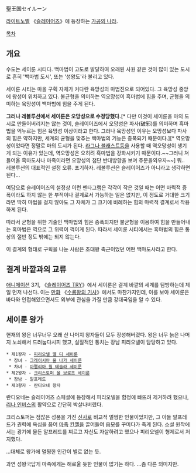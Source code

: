 聖王国セイルーン

[[라이트노벨]] 《[[슬레이어즈]]》에 등장하는 [[가공의 나라]].

[[목차]]
== 개요 ==
수도는 세이룬 시티다. 백마법이 고도로 발달하여 오래된 사원 같은 것이 많이 있는 도시로 흔히 '백마법 도시', 또는 '성왕도'라 불리고 있다.

세이룬 시티는 마을 구획 자체가 커다란 육망성의 마법진으로 되어있다. 그 육망성 중앙에 왕성이 위치하고 있다. 불균형을 의미하는 역오망성이 흑마법에 힘을 주며, 균형을 의미하는 육망성이 백마법에 힘을 주게 된다.

'''그러나 레볼루션에서 세이룬은 오망성으로 수정당했다.'''[* 다만 이것이 세이룬을 마의 도시로 만들어버리지는 않는 것이, 슬레이어즈에서 오망성은 파사(破邪)를 의미하며 흑마법을 억누르는 힘은 육망성 이상이라고 한다. 그러나 육망성인 이유는 오망성보다 파사의 힘은 약하지만, 세계의 균형을 맞추는 백마법의 기능은 증폭되기 때문이다.][* 역오망성이었다면 정말로 마의 도시가 된다. [[라그나 블래스트]]등을 사용할 때 역오망성이 생기게 되는 이유가 있는데, 역오망성은 오히려 흑마법을 강화시키기 때문이다.~~그러니 쳐들어올 흑마도사나 마족이라면 오망성의 첨단 반대방향을 보며 주문을외우자~~]
뭐.. 레볼루션의 대표적인 설정 오류. 포기하자. 레볼루션은 슬레이어즈가 아니라고 생각하면 된다...

여담으로 슬레이어즈의 설정상 이런 펜타그램은 각각이 작은 것일 때는 어떤 마력적 증폭이라도 하지 않는 한 부적이나 결계로서 가능하는 일은 없지만, 이 정도로 거대한 크기라면 딱히 마법을 걸지 않아도 그 자체가 그 크기에 비례하는 힘의 마력적 결계로서 작용하게 된다.

따라서 균형을 위한 기술인 백마법의 힘은 증폭되지만 불균형을 이용하여 힘을 만들어내는 흑마법은 역으로 그 위력이 꺽이게 된다. 따라서 세이룬 시티에서는 흑마법의 힘은 통상의 절반 정도 밖에는 되지 않는다.

이 결계의 형태로 구획을 나눈 사람은 초대왕 측근이었던 어떤 백마도사라고 한다.

== 결계 바깥과의 교류 ==
[[애니메이션]] 3기, 《[[슬레이어즈 TRY]]》에서 세이룬은 결계 바깥의 세계를 탐방하는데 제일 먼저 나선다. 이는 [[만화]] 《[[수룡왕의 기사]]》에서도 마찬가지인데, 이를 보아 세이룬은 바다와 인접해있으면서도 외부에 관심을 가질 만큼 강대국임을 알 수 있다.

== 세이룬 왕가 ==
현재의 왕은 너무너무 오래 산 나머지 왕자들이 모두 장성해버렸다. 왕은 너무 늙은 나머지 노쇠해서 드러눕다시피 했고, 실질적인 통치는 장남 피리오넬이 담당하고 있다.

 * 제1왕자 - [[피리오넬 엘 디 세이룬]]
  * 장녀 - [[그레이시아 울 나가 세이룬]]
  * 차녀 - [[아멜리아 윌 테슬라 세이룬]]
 * 제2왕자 - [[크리스토퍼 울 브로조 세이룬]]
  * 장남 - 알프레드
 * 제3왕자 - 란디오네 왕자

란디오네는 슬레이어즈 스페셜에 등장해서 피리오넬을 함정에 빠뜨려 제거하려 했으나, [[리나 인버스]]의 활약으로 간단히 박살나버렸다.

크리스토퍼는 점잖은 성품을 가진 [[신사]]로 비교적 멀쩡한 인물이었지만, 그 아들 알프레드가 권력에 욕심을 품어 [[마족]] [[칸젤]]을 끌어들여 음모를 꾸미다가 죽게 된다. 소설 원작에서는 광기에 물든 알프레드를 찌르고 자신도 자살하려고 했으나 피리오넬이 형제로서 저지했다.

…대체로 왕가에 멀쩡한 인간이 별로 없는 듯.

과연 성왕국답게 마족에게는 해로울 듯한 인물이 많기는 하다. …좀 다른 의미지만.
